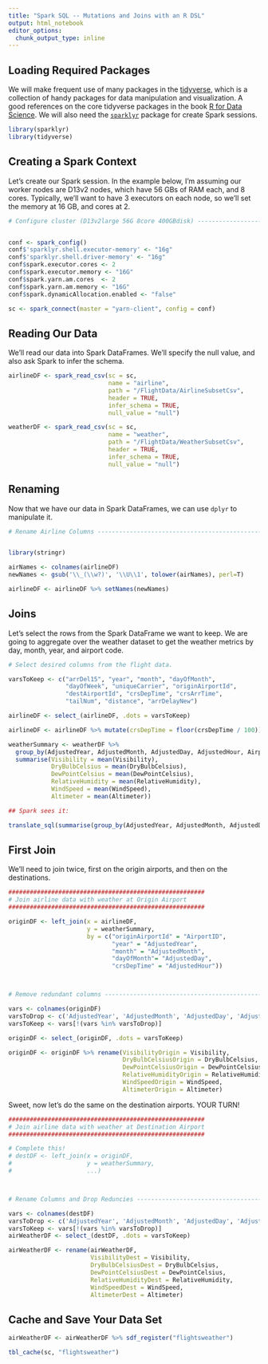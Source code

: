 ```yaml
---
title: "Spark SQL -- Mutations and Joins with an R DSL"
output: html_notebook
editor_options: 
  chunk_output_type: inline
---
```


## Loading Required Packages

We will make frequent use of many packages in the [tidyverse](http://tidyverse.org/), which is a collection of handy packages for data manipulation and visualization. A good references on the core tidyverse packages in the book [R for Data Science](http://r4ds.had.co.nz/). We will also need the [`sparklyr`](spark.rstudio.com) package for create Spark sessions.

```r
library(sparklyr)
library(tidyverse)

```

## Creating a Spark Context

Let's create our Spark session. In the example below, I'm assuming our worker nodes are D13v2 nodes, which have 56 GBs of RAM each, and 8 cores. Typically, we'll want to have 3 executors on each node, so we'll set the memory at 16 GB, and cores at 2.


```r

# Configure cluster (D13v2large 56G 8core 400GBdisk) ----------------------


conf <- spark_config()
conf$'sparklyr.shell.executor-memory' <- "16g"
conf$'sparklyr.shell.driver-memory' <- "16g"
conf$spark.executor.cores <- 2
conf$spark.executor.memory <- "16G"
conf$spark.yarn.am.cores  <- 2
conf$spark.yarn.am.memory <- "16G"
conf$spark.dynamicAllocation.enabled <- "false"

sc <- spark_connect(master = "yarn-client", config = conf)


```


## Reading Our Data

We'll read our data into Spark DataFrames. We'll specify the null value, and also ask Spark to infer the schema. 

```r


airlineDF <- spark_read_csv(sc = sc, 
                            name = "airline",
                            path = "/FlightData/AirlineSubsetCsv", 
                            header = TRUE, 
                            infer_schema = TRUE, 
                            null_value = "null")

weatherDF <- spark_read_csv(sc = sc, 
                            name = "weather",
                            path = "/FlightData/WeatherSubsetCsv",
                            header = TRUE,
                            infer_schema = TRUE,
                            null_value = "null")

```



## Renaming

Now that we have our data in Spark DataFrames, we can use `dplyr` to manipulate it.

```r


# Rename Airline Columns --------------------------------------------------


library(stringr)

airNames <- colnames(airlineDF)
newNames <- gsub('\\_(\\w?)', '\\U\\1', tolower(airNames), perl=T)

airlineDF <- airlineDF %>% setNames(newNames)


```



## Joins

Let's select the rows from the Spark DataFrame we want to keep. We are going to aggregate over the weather dataset to get the weather metrics by day, month, year, and airport code.


```r


# Select desired columns from the flight data. 

varsToKeep <- c("arrDel15", "year", "month", "dayOfMonth", 
                "dayOfWeek", "uniqueCarrier", "originAirportId", 
                "destAirportId", "crsDepTime", "crsArrTime",
                "tailNum", "distance", "arrDelayNew")

airlineDF <- select_(airlineDF, .dots = varsToKeep)

airlineDF <- airlineDF %>% mutate(crsDepTime = floor(crsDepTime / 100))

weatherSummary <- weatherDF %>% 
  group_by(AdjustedYear, AdjustedMonth, AdjustedDay, AdjustedHour, AirportID) %>% 
  summarise(Visibility = mean(Visibility),
            DryBulbCelsius = mean(DryBulbCelsius),
            DewPointCelsius = mean(DewPointCelsius),
            RelativeHumidity = mean(RelativeHumidity),
            WindSpeed = mean(WindSpeed),
            Altimeter = mean(Altimeter))

## Spark sees it:

translate_sql(summarise(group_by(AdjustedYear, AdjustedMonth, AdjustedDay, AdjustedHour, AirportID), Visibility = mean(Visibility)))


```


## First Join

We'll need to join twice, first on the origin airports, and then on the destinations.


```r


#######################################################
# Join airline data with weather at Origin Airport
#######################################################

originDF <- left_join(x = airlineDF,
                      y = weatherSummary,
                      by = c("originAirportId" = "AirportID",
                             "year" = "AdjustedYear",
                             "month" = "AdjustedMonth",
                             "dayOfMonth"= "AdjustedDay",
                             "crsDepTime" = "AdjustedHour"))



# Remove redundant columns ------------------------------------------------

vars <- colnames(originDF)
varsToDrop <- c('AdjustedYear', 'AdjustedMonth', 'AdjustedDay', 'AdjustedHour', 'AirportID')
varsToKeep <- vars[!(vars %in% varsToDrop)]

originDF <- select_(originDF, .dots = varsToKeep)

originDF <- originDF %>% rename(VisibilityOrigin = Visibility,
                                DryBulbCelsiusOrigin = DryBulbCelsius,
                                DewPointCelsiusOrigin = DewPointCelsius,
                                RelativeHumidityOrigin = RelativeHumidity,
                                WindSpeedOrigin = WindSpeed,
                                AltimeterOrigin = Altimeter)

```

Sweet, now let's do the same on the destination airports. YOUR TURN!


```r


#######################################################
# Join airline data with weather at Destination Airport
#######################################################

# Complete this!
# destDF <- left_join(x = originDF,
#                     y = weatherSummary,
#                     ...)



# Rename Columns and Drop Reduncies ---------------------------------------

vars <- colnames(destDF)
varsToDrop <- c('AdjustedYear', 'AdjustedMonth', 'AdjustedDay', 'AdjustedHour', 'AirportID')
varsToKeep <- vars[!(vars %in% varsToDrop)]
airWeatherDF <- select_(destDF, .dots = varsToKeep)

airWeatherDF <- rename(airWeatherDF,
                       VisibilityDest = Visibility,
                       DryBulbCelsiusDest = DryBulbCelsius,
                       DewPointCelsiusDest = DewPointCelsius,
                       RelativeHumidityDest = RelativeHumidity,
                       WindSpeedDest = WindSpeed,
                       AltimeterDest = Altimeter)

```

## Cache and Save Your Data Set


```r

airWeatherDF <- airWeatherDF %>% sdf_register("flightsweather")

tbl_cache(sc, "flightsweather")


```

